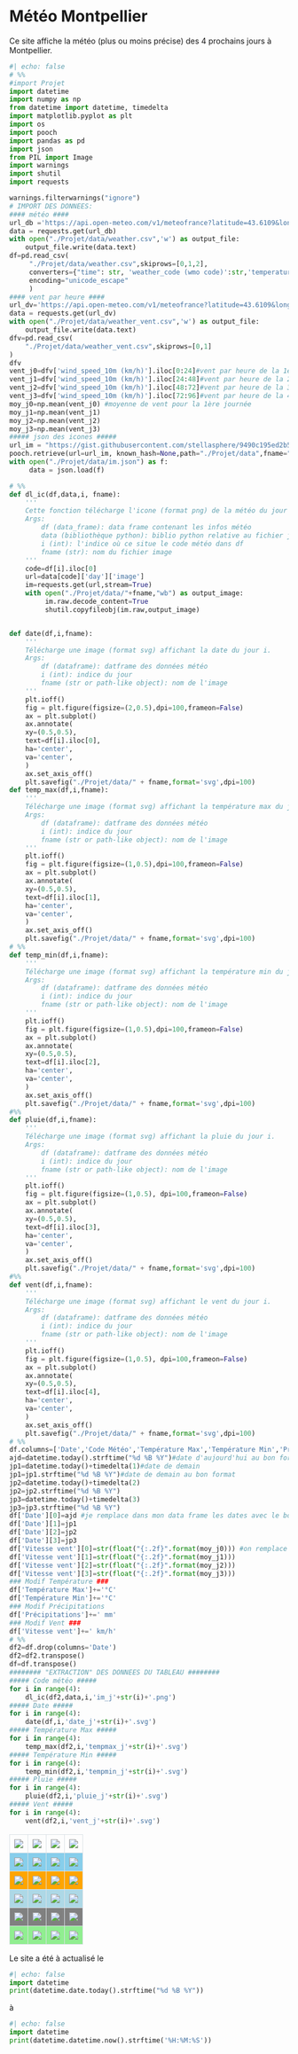 # Météo Montpellier
Ce site affiche la météo (plus ou moins précise) des 4 prochains jours à Montpellier.

```python
#| echo: false
# %%
#import Projet
import datetime
import numpy as np
from datetime import datetime, timedelta
import matplotlib.pyplot as plt 
import os
import pooch
import pandas as pd
import json
from PIL import Image
import warnings
import shutil
import requests

warnings.filterwarnings("ignore")
# IMPORT DES DONNEES:
#### météo ####
url_db ='https://api.open-meteo.com/v1/meteofrance?latitude=43.6109&longitude=3.8763&daily=weather_code,temperature_2m_max,temperature_2m_min,precipitation_sum,wind_speed_10m_max&format=csv'
data = requests.get(url_db)
with open("./Projet/data/weather.csv",'w') as output_file:
    output_file.write(data.text)
df=pd.read_csv(
     "./Projet/data/weather.csv",skiprows=[0,1,2],
     converters={"time": str, 'weather_code (wmo code)':str,'temperature_2m_max (Â°C)':str,'temperature_2m_min (Â°C)':str,'precipitation_sum (mm)':str,'wind_speed_10m_max (km/h)':str},
     encoding="unicode_escape"
     )
#### vent par heure ####
url_dv='https://api.open-meteo.com/v1/meteofrance?latitude=43.6109&longitude=3.8763&hourly=wind_speed_10m&format=csv'
data = requests.get(url_dv)
with open("./Projet/data/weather_vent.csv",'w') as output_file:
    output_file.write(data.text)
dfv=pd.read_csv(
    "./Projet/data/weather_vent.csv",skiprows=[0,1]
)
dfv
vent_j0=dfv['wind_speed_10m (km/h)'].iloc[0:24]#vent par heure de la 1ère journée
vent_j1=dfv['wind_speed_10m (km/h)'].iloc[24:48]#vent par heure de la 2ème journée
vent_j2=dfv['wind_speed_10m (km/h)'].iloc[48:72]#vent par heure de la 3ème journée
vent_j3=dfv['wind_speed_10m (km/h)'].iloc[72:96]#vent par heure de la 4ème journée
moy_j0=np.mean(vent_j0) #moyenne de vent pour la 1ère journée
moy_j1=np.mean(vent_j1)
moy_j2=np.mean(vent_j2)
moy_j3=np.mean(vent_j3)
##### json des icones #####
url_im = "https://gist.githubusercontent.com/stellasphere/9490c195ed2b53c707087c8c2db4ec0c/raw/76b0cb0ef0bfd8a2ec988aa54e30ecd1b483495d/descriptions.json"
pooch.retrieve(url=url_im, known_hash=None,path="./Projet/data",fname="im.json") #import du fichier image
with open("./Projet/data/im.json") as f:
     data = json.load(f)

# %%
def dl_ic(df,data,i, fname):
    '''
    Cette fonction télécharge l'icone (format png) de la météo du jour i.
    Args:
        df (data_frame): data frame contenant les infos météo
        data (bibliothèque python): biblio python relative au fichier json contenant l'url des images
        i (int): l'indice où ce situe le code météo dans df
        fname (str): nom du fichier image
    '''
    code=df[i].iloc[0]
    url=data[code]['day']['image']
    im=requests.get(url,stream=True)
    with open("./Projet/data/"+fname,"wb") as output_image:
         im.raw.decode_content=True
         shutil.copyfileobj(im.raw,output_image)


def date(df,i,fname):
    '''
    Télécharge une image (format svg) affichant la date du jour i.
    Args:
        df (dataframe): datframe des données météo
        i (int): indice du jour
        fname (str or path-like object): nom de l'image
    '''
    plt.ioff()
    fig = plt.figure(figsize=(2,0.5),dpi=100,frameon=False)
    ax = plt.subplot()
    ax.annotate(
    xy=(0.5,0.5),
    text=df[i].iloc[0],
    ha='center',
    va='center',
    )
    ax.set_axis_off()
    plt.savefig("./Projet/data/" + fname,format='svg',dpi=100)
def temp_max(df,i,fname):
    '''
    Télécharge une image (format svg) affichant la température max du jour i.
    Args:
        df (dataframe): datframe des données météo
        i (int): indice du jour
        fname (str or path-like object): nom de l'image
    '''
    plt.ioff()
    fig = plt.figure(figsize=(1,0.5),dpi=100,frameon=False)
    ax = plt.subplot()
    ax.annotate(
    xy=(0.5,0.5),
    text=df[i].iloc[1],
    ha='center',
    va='center',
    )
    ax.set_axis_off()
    plt.savefig("./Projet/data/" + fname,format='svg',dpi=100)
# %%
def temp_min(df,i,fname):
    '''
    Télécharge une image (format svg) affichant la température min du jour i.
    Args:
        df (dataframe): datframe des données météo
        i (int): indice du jour
        fname (str or path-like object): nom de l'image
    '''
    plt.ioff()
    fig = plt.figure(figsize=(1,0.5),dpi=100,frameon=False)
    ax = plt.subplot()
    ax.annotate(
    xy=(0.5,0.5),
    text=df[i].iloc[2],
    ha='center',
    va='center',
    )
    ax.set_axis_off()
    plt.savefig("./Projet/data/" + fname,format='svg',dpi=100)
#%%
def pluie(df,i,fname):
    '''
    Télécharge une image (format svg) affichant la pluie du jour i.
    Args:
        df (dataframe): datframe des données météo
        i (int): indice du jour
        fname (str or path-like object): nom de l'image
    '''
    plt.ioff()
    fig = plt.figure(figsize=(1,0.5), dpi=100,frameon=False)
    ax = plt.subplot()
    ax.annotate(
    xy=(0.5,0.5),
    text=df[i].iloc[3],
    ha='center',
    va='center',
    )
    ax.set_axis_off()
    plt.savefig("./Projet/data/" + fname,format='svg',dpi=100)
#%%
def vent(df,i,fname):
    '''
    Télécharge une image (format svg) affichant le vent du jour i.
    Args:
        df (dataframe): datframe des données météo
        i (int): indice du jour
        fname (str or path-like object): nom de l'image
    '''
    plt.ioff()
    fig = plt.figure(figsize=(1,0.5), dpi=100,frameon=False)
    ax = plt.subplot()
    ax.annotate(
    xy=(0.5,0.5),
    text=df[i].iloc[4],
    ha='center',
    va='center',
    )
    ax.set_axis_off()
    plt.savefig("./Projet/data/" + fname,format='svg',dpi=100)
# %%
df.columns=['Date','Code Météo','Température Max','Température Min','Précipitations','Vitesse vent']
ajd=datetime.today().strftime("%d %B %Y")#date d'aujourd'hui au bon format
jp1=datetime.today()+timedelta(1)#date de demain
jp1=jp1.strftime("%d %B %Y")#date de demain au bon format
jp2=datetime.today()+timedelta(2)
jp2=jp2.strftime("%d %B %Y")
jp3=datetime.today()+timedelta(3)
jp3=jp3.strftime("%d %B %Y")
df['Date'][0]=ajd #je remplace dans mon data frame les dates avec le bon format
df['Date'][1]=jp1
df['Date'][2]=jp2
df['Date'][3]=jp3
df['Vitesse vent'][0]=str(float("{:.2f}".format(moy_j0))) #on remplace la variable "vent max" par le vent moyen en ajustant le format à 2 décimales
df['Vitesse vent'][1]=str(float("{:.2f}".format(moy_j1)))
df['Vitesse vent'][2]=str(float("{:.2f}".format(moy_j2)))
df['Vitesse vent'][3]=str(float("{:.2f}".format(moy_j3)))
### Modif Température ###
df['Température Max']+='°C'
df['Température Min']+='°C'
### Modif Précipitations
df['Précipitations']+=' mm'
### Modif Vent ###
df['Vitesse vent']+=' km/h'
# %%
df2=df.drop(columns='Date')
df2=df2.transpose()
df=df.transpose()
######## "EXTRACTION" DES DONNEES DU TABLEAU ########
##### Code météo #####
for i in range(4):
    dl_ic(df2,data,i,'im_j'+str(i)+'.png')
##### Date #####
for i in range(4):
    date(df,i,'date_j'+str(i)+'.svg')
##### Température Max #####
for i in range(4):
    temp_max(df2,i,'tempmax_j'+str(i)+'.svg')
##### Température Min #####
for i in range(4):
    temp_min(df2,i,'tempmin_j'+str(i)+'.svg')
##### Pluie #####
for i in range(4):
    pluie(df2,i,'pluie_j'+str(i)+'.svg')
##### Vent #####
for i in range(4):
    vent(df2,i,'vent_j'+str(i)+'.svg')

```


<head>
<style>
table {
    border: border-collapse;
    margin-left: auto;
    margin-right: auto;
}

th, td {
  text-align: center;
  padding: 8px;
}

tr:nth-child(2) {background-color: skyblue;}

tr:nth-child(3) {background-color: orange;}

tr:nth-child(4) {background-color: lightblue;}

tr:nth-child(5) {background-color: grey;}

tr:nth-child(6) {background-color: lightgreen;}

td {
    border: solid 1px #dbe1e6;

}
th {
    border: solid 1px #dbe1e6;

}
thead,th {border: 1px solid #dbe1e6;}
thead,th {text-align: center;}

</style>
</head>
<table>
<tr>
    <td> <image src = "./Projet/data/date_j0.svg"> </image> </td>
    <td> <image src = "./Projet/data/date_j1.svg"> </image> </td>
    <td> <image src = "./Projet/data/date_j2.svg"> </image> </td>
    <td> <image src = "./Projet/data/date_j3.svg"> </image> </td>
</tr>
<tr>
    <td> <image src = "./Projet/data/im_j0.png"> </image> </td> 
    <td> <image src = "./Projet/data/im_j1.png"> </image> </td>
    <td> <image src = "./Projet/data/im_j2.png"> </image> </td>
    <td> <image src = "./Projet/data/im_j3.png"> </image> </td> </tr>
<tr> 
    <td> <image src = "./Projet/data/tempmax_j0.svg"> </image> </td>
    <td> <image src = "./Projet/data/tempmax_j1.svg"> </image> </td>
    <td> <image src = "./Projet/data/tempmax_j2.svg"> </image> </td>
    <td> <image src = "./Projet/data/tempmax_j3.svg"> </image> </td>
</tr>
<tr>
    <td> <image src = "./Projet/data/tempmin_j0.svg"> </image> </td>
    <td> <image src = "./Projet/data/tempmin_j1.svg"> </image> </td>
    <td> <image src = "./Projet/data/tempmin_j2.svg"> </image> </td>
    <td> <image src = "./Projet/data/tempmin_j3.svg"> </image> </td>
</tr>
<tr>
    <td> <image src = "./Projet/data/pluie_j0.svg"> </image>  </td>
    <td> <image src = "./Projet/data/pluie_j1.svg"> </td>
    <td> <image src = "./Projet/data/pluie_j2.svg"> </td>
    <td> <image src = "./Projet/data/pluie_j3.svg"> </td>
</tr>
<tr>
    <td> <image src = "./Projet/data/vent_j0.svg"> </image>  </td>
    <td> <image src = "./Projet/data/vent_j1.svg"> </image>  </td>
    <td> <image src = "./Projet/data/vent_j2.svg"> </image>  </td>
    <td> <image src = "./Projet/data/vent_j3.svg"> </image>  </td>
</tr>
</table>

Le site a été à actualisé le
```python
#| echo: false
import datetime
print(datetime.date.today().strftime("%d %B %Y"))
```

à

```python
#| echo: false
import datetime
print(datetime.datetime.now().strftime('%H:%M:%S'))
```
